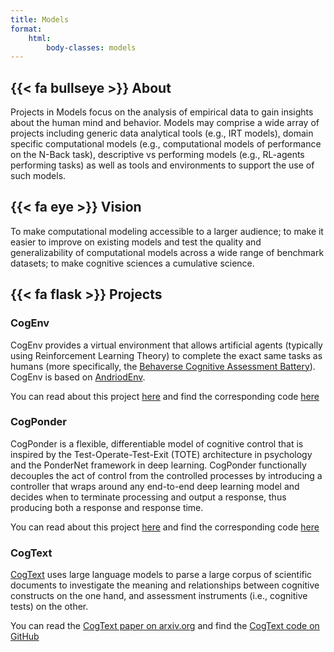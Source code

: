 ```yaml
---
title: Models
format:
    html:
        body-classes: models
---
```


## {{< fa bullseye >}} About

Projects in Models focus on the analysis of empirical data to gain insights about the human mind and behavior. Models may comprise a wide array of projects including generic data analytical tools (e.g., IRT models), domain specific computational models (e.g., computational models of performance on the N-Back task), descriptive vs performing models (e.g., RL-agents performing tasks) as well as tools and environments to support the use of such models.

## {{< fa eye >}} Vision
To make computational modeling accessible to a larger audience; to make it easier to improve on existing models and test the quality and generalizability of computational models across a wide range of benchmark datasets; to make cognitive sciences a cumulative science.

## {{< fa flask >}} Projects

### CogEnv
CogEnv provides a virtual environment that allows artificial agents (typically using Reinforcement Learning Theory) to complete the exact same tasks as humans (more specifically, the [Behaverse Cognitive Assessment Battery](/assessments/index.qmd)). CogEnv is based on [AndriodEnv](https://arxiv.org/abs/2105.13231 ).

::: {.callout}

You can read about this project [here](https://2022.ccneuro.org/proceedings/0000205.pdf?pn=1198)
 and find the corresponding code [here](https://github.com/morteza/CogEnv) 

:::




### CogPonder
CogPonder is a flexible, differentiable model of cognitive control that is inspired by the Test-Operate-Test-Exit (TOTE) architecture in psychology and the PonderNet framework in deep learning. CogPonder functionally decouples the act of control from the controlled processes by introducing a controller that wraps around any end-to-end deep learning model and decides when to terminate processing and output a response, thus producing both a response and response time.


::: {.callout}

You can read about this project [here](https://2023.ccneuro.org/proceedings/0001148.pdf)
 and find the corresponding code [here](https://github.com/morteza/CogPonder) 

:::



### CogText
[CogText](https://github.com/morteza/CogText) uses large language models to parse a large corpus of scientific documents to investigate the meaning and relationships between cognitive constructs on the one hand, and assessment instruments (i.e., cognitive tests) on the other.


::: {.callout}

You can read the [CogText paper on arxiv.org](https://arxiv.org/abs/2203.11016 )
 and find the [CogText code on GitHub](https://github.com/morteza/CogText ) 

:::


